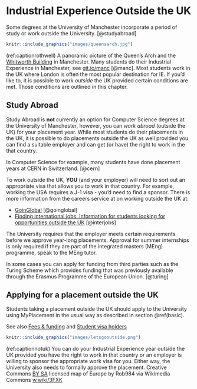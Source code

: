# Industrial Experience Outside the UK {#notuk}

Some degrees at the University of Manchester incorporate a period of study or work outside the University. [@studyabroad]

```r
knitr::include_graphics("images/queensarch.jpg")
```

(ref:captionrothwell) A panoramic picture of the Queen's Arch and the [Whitworth Building](https://en.wikipedia.org/wiki/Whitworth_Building) in Manchester. Many students do their Industrial Experience in Manchester, see [git.io/manc](https://git.io/manc) [@manc]. Most students work in the UK where London is often the most popular destination for IE. If you'd like to, it is possible to work _outside_ the UK provided certain conditions are met. Those conditions are outlined in this chapter.

## Study Abroad {#abroad}
Study Abroad is **not** currently an option for Computer Science degrees at the University of Manchester, however, you can _work abroad_ (outside the UK) for your placement year. While most students do their placements in the UK,  it is possible to do placements outside the UK as well provided you can find a suitable employer and can get (or have) the right to work in the that country.


In Computer Science for example, many students have done placement years at CERN in Switzerland. [@cern]

To work outside the UK, **YOU** (and your employer) will need to sort out an appropriate visa that allows you to work in that country. For example, working the USA requires a J-1 visa - you’d need to find a sponsor. There is more information from the careers service at on working outside the UK at:

* [GoinGlobal](https://www.careers.manchester.ac.uk/international/goinglobal/) [@goinglobal]
* [Finding international jobs. Information for students looking for opportunities outside the UK](https://www.careers.manchester.ac.uk/international/internationaljobs/) [@interjobs]

The University requires that the employer meets certain requirements before we approve year-long placements. Approval for summer internships is only required if they are part of the integrated masters (MEng) programme, speak to the MEng tutor.

In some cases you can apply for funding from third parties such as the Turing Scheme which provides funding that was previously available through the Erasmus Programme of the European Union. [@turing]

## Applying for a placement outside the UK {#outside}

Students taking a placement outside the UK should apply to the University using MyPlacement in the usual way as described in section \@ref(basic).

See also [Fees & funding](https://www.manchester.ac.uk/study/undergraduate/fees-and-funding/) and [Student visa holders](https://www.studentsupport.manchester.ac.uk/immigration-and-visas/)

```r
knitr::include_graphics("images/letsgooutside.png")
```

(ref:captionnotuk) You can do your Industrial Experience year outside the UK provided you have the right to work in that country or an employer is willing to sponsor the appropriate work visa for you. Either way, the University also needs to formally approve the placement. Creative Commons [BY SA](https://creativecommons.org/licenses/by-sa/4.0/deed.en) licensed map of Europe by Rob984 via Wikimedia Commons [w.wiki/3FXK](https://w.wiki/3FXK)
